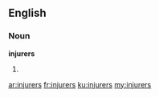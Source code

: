 ==English==

===Noun===
'''injurers'''

# {{plural of|[[injurer]]}}

[[ar:injurers]]
[[fr:injurers]]
[[ku:injurers]]
[[my:injurers]]